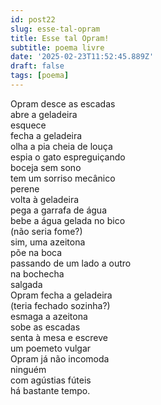 ```yaml
---
id: post22
slug: esse-tal-opram
title: Esse tal Opram!
subtitle: poema livre
date: '2025-02-23T11:52:45.889Z'
draft: false
tags: [poema]
---
```

Opram desce as escadas  
abre a geladeira  
esquece  
fecha a geladeira  
olha a pia cheia de louça  
espia o gato espreguiçando  
boceja sem sono  
tem um sorriso mecânico  
perene  
volta à geladeira  
pega a garrafa de água  
bebe a água gelada no bico  
(não seria fome?)  
sim, uma azeitona  
põe na boca  
passando de um lado a outro  
na bochecha  
salgada  
Opram fecha a geladeira  
(teria fechado sozinha?)  
esmaga a azeitona  
sobe as escadas  
senta à mesa e escreve  
um poemeto vulgar  
Opram já não incomoda  
ninguém  
com agústias fúteis  
há bastante tempo.